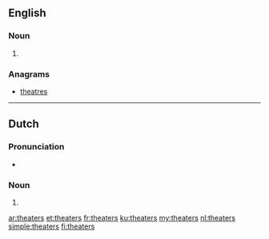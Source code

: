 ==English==

===Noun===
{{head|en|plural}}

# {{plural of|theater|lang=en}}

===Anagrams===
* [[theatres#English|theatres]]

----

==Dutch==

===Pronunciation===
* {{audio|Nl-theaters.ogg|Audio|lang=nl}}

===Noun===
{{head|nl}}
# {{nl-noun form of|pl|theater}}

[[ar:theaters]]
[[et:theaters]]
[[fr:theaters]]
[[ku:theaters]]
[[my:theaters]]
[[nl:theaters]]
[[simple:theaters]]
[[fi:theaters]]